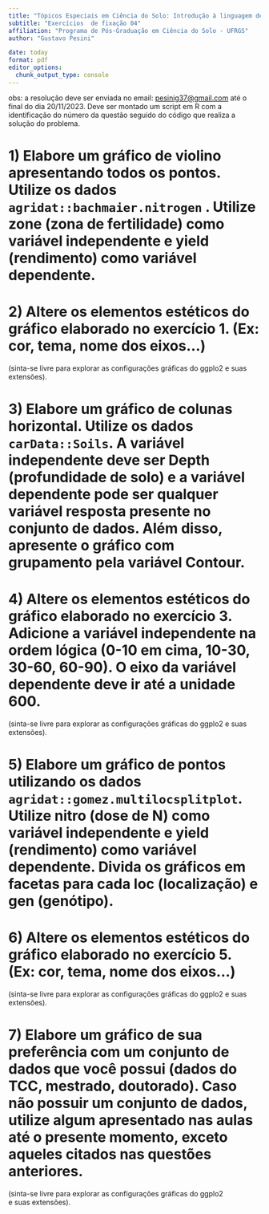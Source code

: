 ```yaml
---
title: "Tópicos Especiais em Ciência do Solo: Introdução à linguagem de programação R para estudos em Ciência do Solo"
subtitle: "Exercícios  de fixação 04"
affiliation: "Programa de Pós-Graduação em Ciência do Solo - UFRGS"
author: "Gustavo Pesini"

date: today
format: pdf
editor_options: 
  chunk_output_type: console
---
```


obs: a resolução deve ser enviada no email: [pesinig37@gmail.com](pesinig37@gmail.com) até o final do dia 20/11/2023. Deve ser montado um script em R com a identificação do número da questão seguido do código que realiza a solução do problema.



# 1) Elabore um gráfico de violino apresentando todos os pontos. Utilize os dados ` agridat::bachmaier.nitrogen ` . Utilize zone (zona de fertilidade) como variável independente e yield (rendimento) como variável dependente. 

# 2) Altere os elementos estéticos do gráfico elaborado no exercício 1. (Ex: cor, tema, nome dos eixos…)
(sinta-se livre para explorar as configurações gráficas do ggplo2 e suas extensões). 

# 3) Elabore um gráfico de colunas horizontal.  Utilize os dados ` carData::Soils `. A variável independente deve ser Depth (profundidade de solo) e a variável dependente pode ser qualquer variável resposta presente no conjunto de dados. Além disso, apresente o gráfico com grupamento pela variável Contour. 

# 4) Altere os elementos estéticos do gráfico elaborado no exercício 3. Adicione a variável independente na ordem lógica (0-10 em cima, 10-30, 30-60, 60-90). O eixo da variável dependente deve ir até a unidade 600.
(sinta-se livre para explorar as configurações gráficas do ggplo2 e suas extensões). 

# 5) Elabore um gráfico de pontos utilizando os dados ` agridat::gomez.multilocsplitplot `. Utilize nitro (dose de N) como variável independente e yield (rendimento) como variável dependente. Divida os gráficos em facetas para cada loc (localização) e gen (genótipo). 

# 6) Altere os elementos estéticos do gráfico elaborado no exercício 5. (Ex: cor, tema, nome dos eixos…)
(sinta-se livre para explorar as configurações gráficas do ggplo2 e suas extensões). 

# 7) Elabore um gráfico de sua preferência com um conjunto de dados que você possui (dados do TCC, mestrado, doutorado). Caso não possuir um conjunto de dados, utilize algum apresentado nas aulas até o presente momento, exceto aqueles citados nas questões anteriores. 
(sinta-se livre para explorar as configurações gráficas do ggplo2 e suas extensões).


